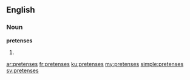 ==English==
===Noun===
'''pretenses'''
# {{plural of|pretense}}

[[ar:pretenses]]
[[fr:pretenses]]
[[ku:pretenses]]
[[my:pretenses]]
[[simple:pretenses]]
[[sv:pretenses]]